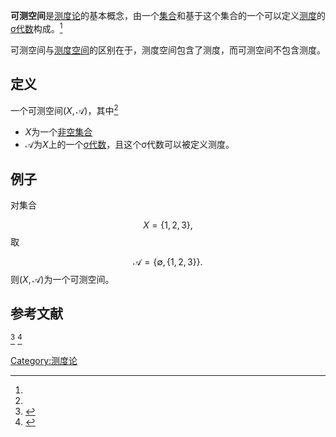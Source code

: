 '''可测空间'''是[[测度论|测度论]]的基本概念，由一个[[集合|集合]]和基于这个集合的一个可以定义[[测度|测度]]的[[Σ-代数|σ代数]]构成。<ref name="eommeasurablespace" />

可测空间与[[测度空间|测度空间]]的区别在于，测度空间包含了测度，而可测空间不包含测度。

==定义==
一个可测空间<math>(X, \mathcal A)</math>，其中<ref name="Kallenberg15" />
* <math>X</math>为一个[[非空集合|非空集合]]
* <math>\mathcal A</math>为<math>X</math>上的一个[[σ代数|σ代数]]，且这个σ代数可以被定义测度。

==例子==
对集合
:<math>X = \{1, 2, 3\},</math>
取
:<math>\mathcal A= \{\emptyset, \{1, 2, 3\}\}.</math>
则<math>(X, \mathcal A)</math>为一个可测空间。

== 参考文献 ==
<references>
<ref name="eommeasurablespace" > {{SpringerEOM |title=Measurable space |id=Measurable_space  |author-last1=Sazonov |author-first1=V.V.}} </ref>
<ref name="Kallenberg15" > {{cite book |last1=Kallenberg |first1=Olav |year=2017  |title=Random Measures, Theory and Applications|volume=77 |location= 瑞士 |publisher=Springer |page=15|doi= 10.1007/978-3-319-41598-7|isbn=978-3-319-41596-3|series=Probability Theory and Stochastic Modelling }} </ref>
</references>

[[Category:测度论|Category:测度论]]